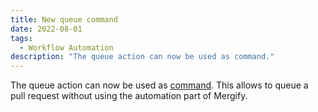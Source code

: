 ```yaml
---
title: New queue command
date: 2022-08-01
tags:
  - Workflow Automation
description: "The queue action can now be used as command."
---
```


The queue action can now be used as [command](https://docs.mergify.com/commands/#queue). This allows to queue a pull request without using the automation part of Mergify.
